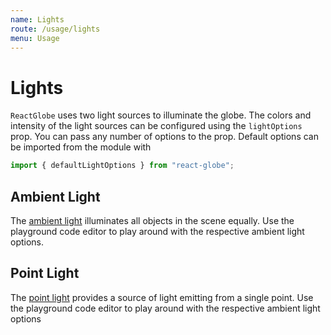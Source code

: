 ```yaml
---
name: Lights
route: /usage/lights
menu: Usage
---
```



# Lights

`ReactGlobe` uses two light sources to illuminate the globe. The colors and intensity of the light sources can be configured using the `lightOptions` prop. You can pass any number of options to the prop. Default options can be imported from the module with

```js
import { defaultLightOptions } from "react-globe";
```

## Ambient Light

The [ambient light](https://threejs.org/docs/#api/en/lights/AmbientLight) illuminates all objects in the scene equally. Use the playground code editor to play around with the respective ambient light options.

<Playground>
  <ReactGlobe
    lightOptions={{
      ambientLightColor: "red",
      ambientLightIntensity: 1
    }}
  />
</Playground>

## Point Light

The [point light](https://threejs.org/docs/#api/en/lights/PointLight) provides a source of light emitting from a single point. Use the playground code editor to play around with the respective ambient light options

<Playground>
  <ReactGlobe
    lightOptions={{
      pointLightColor: "orange",
      pointLightIntensity: 4,
      pointLightPositionRadiusScales: [2, 1, -1]
    }}
  />
</Playground>

